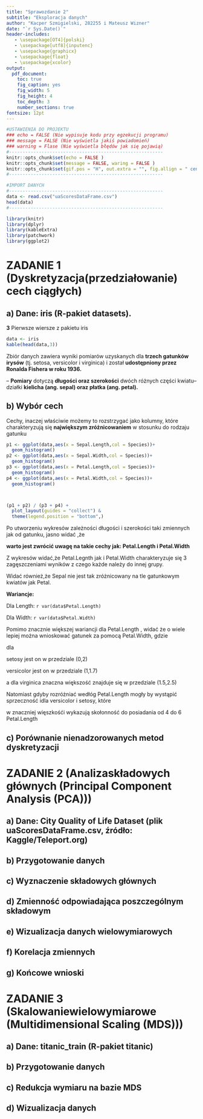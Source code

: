 ```yaml
---
title: "Sprawozdanie 2"
subtitle: "Eksploracja danych"
author: "Kacper Szmigielski, 282255 i Mateusz Wizner"
date: "`r Sys.Date()`"
header-includes:
   - \usepackage[OT4]{polski}
   - \usepackage[utf8]{inputenc}
   - \usepackage{graphicx}
   - \usepackage{float}
   - \usepackage{xcolor}
output: 
  pdf_document:
    toc: true
    fig_caption: yes
    fig_width: 5 
    fig_height: 4 
    toc_depth: 3  
    number_sections: true
fontsize: 12pt 
---
```


```r
#USTAWIENIA DO PROJEKTU 
### echo = FALSE (Nie wypisuje kodu przy egzekucji programu)
### message = FALSE (Nie wyświetla jakiś powiadomień)
### warning = Flase (Nie wyświetla błędów jak się pojawią)
#---------------------------------------------------------
knitr::opts_chunk$set(echo = FALSE )
knitr::opts_chunk$set(message = FALSE, waring = FALSE )
knitr::opts_chunk$set(gif.pos = "H", out.extra = "", fig.allign = " center")
#---------------------------------------------------------
```

```r
#IMPORT DANYCH
#---------------------------------------------------------
data <- read.csv("uaScoresDataFrame.csv") 
head(data)
#---------------------------------------------------------
```

```r
library(knitr)
library(dplyr)
library(kableExtra)
library(patchwork)
library(ggplot2)
```
# ZADANIE 1 (Dyskretyzacja(przedziałowanie) cech ciągłych)
##  a) Dane: iris (R-pakiet datasets).

**3** Pierwsze wiersze z pakietu iris
```r
data <- iris
kable(head(data,3))
```
Zbiór danych zawiera wyniki pomiarów uzyskanych dla **trzech gatunków irysów** (tj. setosa, versicolor i virginica) i został **udostępniony przez Ronalda Fishera w roku 1936.**

– **Pomiary** dotyczą **długości oraz szerokości** dwóch różnych części kwiatu– działki **kielicha (ang. sepal) oraz płatka (ang. petal).**

##  b) Wybór cech

Cechy, inaczej właściwie możemy to rozstrzygać jako kolumny, które charakteryzują się **największym zróżnicowaniem** w stosunku do rodzaju gatunku


```r

p1 <- ggplot(data,aes(x = Sepal.Length,col = Species))+
  geom_histogram()
p2 <- ggplot(data,aes(x = Sepal.Width,col = Species))+
  geom_histogram()
p3 <- ggplot(data,aes(x = Petal.Length,col = Species))+
  geom_histogram()
p4 <- ggplot(data,aes(x = Petal.Width,col = Species))+
  geom_histogram()



(p1 + p2) / (p3 + p4) +
  plot_layout(guides = "collect") &
  theme(legend.position = "bottom",)

```






Po utworzeniu wykresów zależności długości i szerokości taki zmiennych jak od gatunku, jasno widać ,że 

**warto jest zwrócić uwagę na takie cechy jak: Petal.Length i Petal.Width**

Z wykresów widać,że Petal.Legnth jak i Petal.Width charakteryzuje się 3 zagęszczeniami wyników z czego każde należy do innej grupy.

Widać również,że Sepal nie jest tak zróżnicowany na tle gatunkowym kwiatów jak Petal.

**Wariancje: **

Dla Length: `r var(data$Petal.Length)`

Dla Width: `r var(data$Petal.Width)`

Pomimo znacznie większej wariancji dla Petal.Length , widać że o wiele lepiej można wnioskować gatunek za pomocą Petal.Width, gdzie

dla 

setosy jest on w przedziale (0,2)

versicolor jest on w przedziale (1,1.7)

a dla  virginica znaczna większość znajduje się w przedziale (1.5,2.5)

Natomiast gdyby rozróżniać wedłóg Petal.Length mogły by wystąpić sprzeczność idla versicolor i setosy, które

w znaczniej więszkośći wykazują skołonność do posiadania od 4 do 6 Petal.Length

##  c) Porównanie nienadzorowanych metod dyskretyzacji

# ZADANIE 2 (Analizaskładowych głównych (Principal Component Analysis (PCA)))
##  a) Dane: City Quality of Life Dataset (plik uaScoresDataFrame.csv, źródło: Kaggle/Teleport.org)
##  b) Przygotowanie danych
##  c) Wyznaczenie składowych głównych
##  d) Zmienność odpowiadająca poszczególnym składowym
##  e) Wizualizacja danych wielowymiarowych
##  f) Korelacja zmiennych
##  g) Końcowe wnioski

# ZADANIE 3 (Skalowaniewielowymiarowe (Multidimensional Scaling (MDS)))
##  a) Dane: titanic_train (R-pakiet titanic)
##  b) Przygotowanie danych
##  c) Redukcja wymiaru na bazie MDS
##  d) Wizualizacja danych
